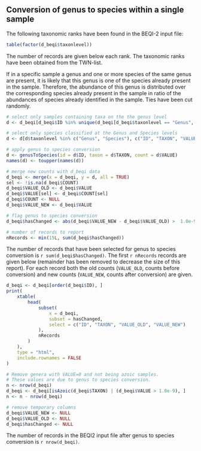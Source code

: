 ## Conversion of genus to species within a single sample

The following taxonomic ranks have been found in the BEQI-2 input file:

```r
table(factor(d_beqi$taxonlevel))
```
The number of records are given below each rank. The taxonomic ranks have been obtained from the TWN-list.

If in a specific sample a genus and one or more species of the same genus are present, it is likely that this genus is one of the species already present in the sample. Therefore, the abundance of this genus is distributed over the corresponding species already present in the sample in ratio of the abundances of species already identified in the sample. Ties have been cut randomly.

```r
# select only samples containing taxa on the the genus level
d <- d_beqi[d_beqi$ID %in% unique(d_beqi[d_beqi$taxonlevel == "Genus", "ID"]), ]

# select only species classified at the Genus and Species levels
d <- d[d$taxonlevel %in% c("Genus", "Species"), c("ID", "TAXON", "VALUE")]

# apply genus to species conversion
d <- genusToSpecies(id = d$ID, taxon = d$TAXON, count = d$VALUE)
names(d) <- toupper(names(d))

# merge new counts with d_beqi data
d_beqi <- merge(x = d_beqi, y = d, all = TRUE)
sel <- !is.na(d_beqi$COUNT)
d_beqi$VALUE_OLD <- d_beqi$VALUE
d_beqi$VALUE[sel] <- d_beqi$COUNT[sel]
d_beqi$COUNT <- NULL
d_beqi$VALUE_NEW <- d_beqi$VALUE

# flag genus to species conversion
d_beqi$hasChanged <- abs(d_beqi$VALUE_NEW - d_beqi$VALUE_OLD) >  1.0e-9

# number of records to report
nRecords <- min(15L, sum(d_beqi$hasChanged))
```
The  number of records that have been selected for genus to species conversion is `r sum(d_beqi$hasChanged)`. The first `r nRecords` records are given below (remainder has been removed to decrease the size of this report). For each record both the old counts (`VALUE_OLD`, counts before conversion) and new counts (`VALUE_NEW`, counts after conversion) are given. 

```r
d_beqi <- d_beqi[order(d_beqi$ID), ]
print(
    xtable(
        head(
            subset(
                x = d_beqi, 
                subset = hasChanged, 
                select = c("ID", "TAXON", "VALUE_OLD", "VALUE_NEW")
            ),
            nRecords
        )
    ), 
    type = "html",
    include.rownames = FALSE
)
```


```r
# Remove genera with VALUE=0 and not being azoic samples. 
# These values are due to genus to species conversion.
n <- nrow(d_beqi)
d_beqi <- d_beqi[isAzoic(d_beqi$TAXON) | (d_beqi$VALUE > 1.0e-9), ]
n <- n - nrow(d_beqi)

# remove temporary columns
d_beqi$VALUE_NEW <- NULL
d_beqi$VALUE_OLD <- NULL
d_beqi$hasChanged <- NULL
```


The number of records in the BEQI2 input file after genus to species conversion is `r nrow(d_beqi)`.